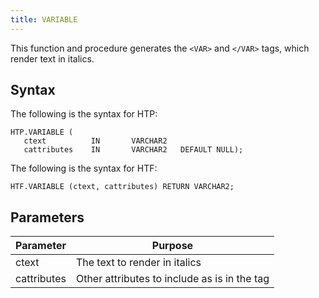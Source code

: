 ```yaml
---
title: VARIABLE
---
```


This function and procedure generates the `<VAR>` and `</VAR>` tags, which render text in italics.

## Syntax

The following is the syntax for HTP:

```
HTP.VARIABLE (
   ctext          IN       VARCHAR2
   cattributes    IN       VARCHAR2   DEFAULT NULL);
```

The following is the syntax for HTF:

```
HTF.VARIABLE (ctext, cattributes) RETURN VARCHAR2;
```

## Parameters

| Parameter | Purpose  |
| --------- | -------- |
| ctext | The text to render in italics |
| cattributes | Other attributes to include as is in the tag |
